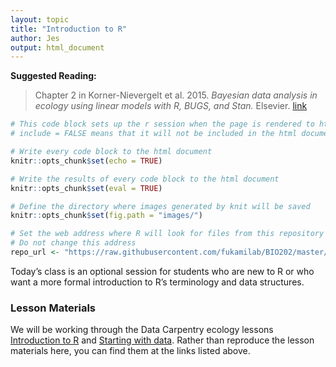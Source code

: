 ```yaml
---
layout: topic
title: "Introduction to R"
author: Jes
output: html_document
---
```


**Suggested Reading:**

> Chapter 2 in Korner-Nievergelt et al. 2015. *Bayesian data analysis in ecology using linear models with R, BUGS, and Stan.* Elsevier. [link](http://www.sciencedirect.com/science/book/9780128013700) 

```r
# This code block sets up the r session when the page is rendered to html
# include = FALSE means that it will not be included in the html document

# Write every code block to the html document 
knitr::opts_chunk$set(echo = TRUE)

# Write the results of every code block to the html document 
knitr::opts_chunk$set(eval = TRUE)

# Define the directory where images generated by knit will be saved
knitr::opts_chunk$set(fig.path = "images/")

# Set the web address where R will look for files from this repository
# Do not change this address
repo_url <- "https://raw.githubusercontent.com/fukamilab/BIO202/master/"
```

Today's class is an optional session for students who are new to R or who want a more formal introduction to R's terminology and data structures.


### Lesson Materials

We will be working through the Data Carpentry ecology lessons [Introduction to R](http://www.datacarpentry.org/R-ecology-lesson/01-intro-to-r.html) and [Starting with data](http://www.datacarpentry.org/R-ecology-lesson/02-starting-with-data.html). Rather than reproduce the lesson materials here, you can find them at the links listed above.



